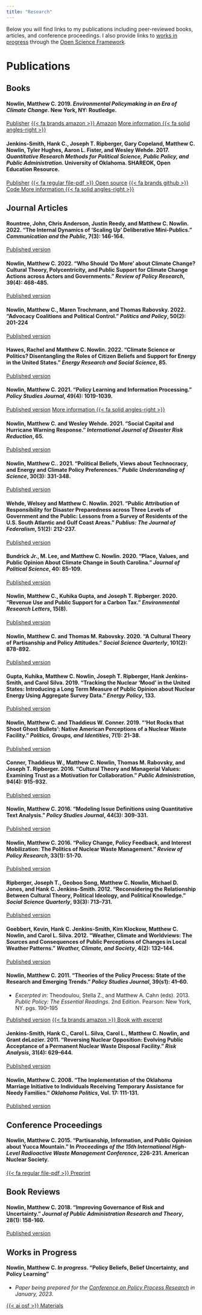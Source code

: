 ```yaml
---
title: "Research"
---
```


Below you will find links to my publications including peer-reviewed books, articles, and conference proceedings. I also provide links to [works in progress](#works-in-progress) through the [Open Science Framework](https://osf.io/). 

# Publications

## Books

#### **Nowlin, Matthew C.** 2019. *Environmental Policymaking in an Era of Climate Change*. New York, NY: Routledge.

<div>
<a href="https://www.routledge.com/Environmental-Policymaking-in-an-Era-of-Climate-Change-1st-Edition/Nowlin/p/book/9781138216938"> 
<span class="badge bg-primary">Publisher</span></a > 
<a href="https://www.amazon.com/Environmental-Policymaking-Era-Climate-Change/dp/1138216933/ref=sr_1_2?keywords=Environmental+Policymaking+in+an+Era+of+Climate+Change&qid=1560292196&s=gateway&sr=8-2"><span class="badge bg-primary">{{< fa brands amazon >}} Amazon</span></a > 
<a href="/publications/env-book/index.html" itemprop="url"><span class="badge bg-primary">More information {{< fa solid angles-right >}}</span></a >
</div>

#### Jenkins-Smith, Hank C., Joseph T. Ripberger, Gary Copeland, **Matthew C. Nowlin**, Tyler Hughes, Aaron L. Fister, and Wesley Wehde. 2017. *Quantitative Research Methods for Political Science, Public Policy, and Public Administration*. University of Oklahoma. SHAREOK, Open Education Resource.

<div>
<a href="https://shareok.org/handle/11244/52244"> <span class="badge bg-primary">Publisher</span></a > 
<a href="https://shareok.org/bitstream/handle/11244/52244/Quantitative%20Research%20Methods%20For%20Political%20Science%2c%20Public%20Policy%20and%20Public%20Administration%2c%20With%20Applications%20in%20R.pdf?sequence=15&isAllowed=y"><span class="badge bg-primary">{{< fa regular file-pdf >}} Open source</span></a > 
<a href="https://github.com/ripberjt/qrmtextbook"><span class="badge bg-primary">{{< fa brands github >}} Code </span></a > 
<a href="/publications/stats-book/index.html" itemprop="url"><span class="badge bg-primary">More information {{< fa solid angles-right >}}</span></a > 
</div>

## Journal Articles

#### Rountree, John, Chris Anderson, Justin Reedy, and **Matthew C. Nowlin**. 2022. "The Internal Dynamics of 'Scaling Up' Deliberative Mini-Publics." *Communication and the Public*, 7(3): 146-164.

<div><a href="https://journals.sagepub.com/eprint/DYGPCUNWRHWWFKQGIYKN/full"> <span class="badge bg-primary">Published version</span></a ></div>

#### **Nowlin, Matthew C.** 2022. "Who Should 'Do More' about Climate Change? Cultural Theory, Polycentricity, and Public Support for Climate Change Actions across Actors and Governments." *Review of Policy Research*, 39(4): 468-485.

<div><a href="https://onlinelibrary.wiley.com/doi/full/10.1111/ropr.12468"> <span class="badge bg-primary">Published version</span></a ></div>

#### **Nowlin, Matthew C.**, Maren Trochmann, and Thomas Rabovsky. 2022. "Advocacy Coalitions and Political Control." *Politics and Policy*, 50(2): 201-224

<div><a href="https://onlinelibrary.wiley.com/doi/abs/10.1111/polp.12458"> <span class="badge bg-primary">Published version</span></a ></div>

#### Hawes, Rachel and **Matthew C. Nowlin**. 2022. "Climate Science or Politics? Disentangling the Roles of Citizen Beliefs and Support for Energy in the United States." *Energy Research and Social Science*, 85.

<div><a href="https://www.sciencedirect.com/science/article/abs/pii/S2214629621005065"> <span class="badge bg-primary">Published version</span></a ></div>

#### **Nowlin, Matthew C.** 2021. "Policy Learning and Information Processing." *Policy Studies Journal*, 49(4): 1019-1039.

<div><a href="https://onlinelibrary.wiley.com/doi/abs/10.1111/psj.12397"> <span class="badge bg-primary">Published version</span></a > 
<a href="/publications/policy-learning/index.html" itemprop="url"><span class="badge bg-primary">More information {{< fa solid angles-right >}}</span></a >
</div>

#### **Nowlin, Matthew C.** and Wesley Wehde. 2021. "Social Capital and Hurricane Warning Response." *International Journal of Disaster Risk Reduction*, 65.

<div><a href="https://www.sciencedirect.com/science/article/pii/S2212420921004970"> <span class="badge bg-primary">Published version</span></a ></div>

#### **Nowlin, Matthew C.**. 2021. "Political Beliefs, Views about Technocracy, and Energy and Climate Policy Preferences." *Public Understanding of Science*, 30(3): 331-348.

<div><a href="https://doi.org/10.1177/0963662520978567"> <span class="badge bg-primary">Published version</span></a ></div>

#### Wehde, Welsey and **Matthew C. Nowlin**. 2021. "Public Attribution of Responsibility for Disaster Preparedness across Three Levels of Government and the Public: Lessons from a Survey of Residents of the U.S. South Atlantic and Gulf Coast Areas." *Publius: The Journal of Federalism*, 51(2): 212-237.

<div><a href="https://academic.oup.com/publius/article-abstract/51/2/212/5943216?redirectedFrom=fulltext"> <span class="badge bg-primary">Published version</span></a ></div>

#### Bundrick Jr., M. Lee, and **Matthew C. Nowlin**. 2020. "Place, Values, and Public Opinion About Climate Change in South Carolina." *Journal of Political Science*, 40: 85-109.

<div><a href="https://digitalcommons.coastal.edu/jops/vol48/iss1/4"> <span class="badge bg-primary">Published version</span></a ></div>

#### **Nowlin, Matthew C.**, Kuhika Gupta, and Joseph T. Ripberger. 2020. "Revenue Use and Public Support for a Carbon Tax." *Environmental Research Letters*, 15(8).

<div><a href="https://iopscience.iop.org/article/10.1088/1748-9326/ab92c3"> <span class="badge bg-primary">Published version</span></a ></div>

#### **Nowlin, Matthew C.** and Thomas M. Rabovsky. 2020. "A Cultural Theory of Partisanship and Policy Attitudes." *Social Science Quarterly*, 101(2): 878-892.

<div><a href="https://onlinelibrary.wiley.com/doi/abs/10.1111/ssqu.12750"> <span class="badge bg-primary">Published version</span></a ></div>

#### Gupta, Kuhika, **Matthew C. Nowlin**, Joseph T. Ripberger, Hank Jenkins-Smith, and Carol Silva. 2019. "Tracking the Nuclear 'Mood' in the United States: Introducing a Long Term Measure of Public Opinion about Nuclear Energy Using Aggregate Survey Data." *Energy Policy*, 133.

<div><a href="https://www.sciencedirect.com/science/article/pii/S0301421519304665"> <span class="badge bg-primary">Published version</span></a ></div>

#### **Nowlin, Matthew C.** and Thaddieus W. Conner. 2019. "'Hot Rocks that Shoot Ghost Bullets': Native American Perceptions of a Nuclear Waste Facility." *Politics, Groups, and Identities*, 7(1): 21-38.

<div><a href="https://www.tandfonline.com/doi/abs/10.1080/21565503.2017.1304222?journalCode=rpgi20"> <span class="badge bg-primary">Published version</span></a ></div>

#### Conner, Thaddieus W., **Matthew C. Nowlin**, Thomas M. Rabovsky, and Joseph T. Ripberger. 2016. "Cultural Theory and Managerial Values: Examining Trust as a Motivation for Collaboration." *Public Administration*, 94(4): 915-932.

<div><a href="https://onlinelibrary.wiley.com/doi/abs/10.1111/padm.12200"> <span class="badge bg-primary">Published version</span></a ></div>

#### **Nowlin, Matthew C.** 2016. "Modeling Issue Definitions using Quantitative Text Analysis." *Policy Studies Journal*, 44(3): 309-331.

<div><a href="https://onlinelibrary.wiley.com/doi/abs/10.1111/psj.12110"> <span class="badge bg-primary">Published version</span></a ></div>

#### **Nowlin, Matthew C.** 2016. "Policy Change, Policy Feedback, and Interest Mobilization: The Politics of Nuclear Waste Management." *Review of Policy Research*, 33(1): 51-70.

<div><a href="https://onlinelibrary.wiley.com/doi/10.1111/ropr.12158"> <span class="badge bg-primary">Published version</span></a ></div>

#### Ripberger, Joseph T., Geoboo Song, **Matthew C. Nowlin**, Michael D. Jones, and Hank C. Jenkins-Smith. 2012. "Reconsidering the Relationship Between Cultural Theory, Political Ideology, and Political Knowledge." *Social Science Quarterly*, 93(3): 713--731.

<div><a href="https://onlinelibrary.wiley.com/doi/10.1111/j.1540-6237.2012.00884.x"> <span class="badge bg-primary">Published version</span></a ></div>

#### Goebbert, Kevin, Hank C. Jenkins-Smith, Kim Klockow, **Matthew C. Nowlin**, and Carol L. Silva. 2012. "Weather, Climate and Worldviews: The Sources and Consequences of Public Perceptions of Changes in Local Weather Patterns." *Weather, Climate, and Society*, 4(2): 132--144.

<div><a href="https://journals.ametsoc.org/view/journals/wcas/4/2/wcas-d-11-00044_1.xml"> <span class="badge bg-primary">Published version</span></a ></div>

#### **Nowlin, Matthew C.** 2011. "Theories of the Policy Process: State of the Research and Emerging Trends." *Policy Studies Journal*, 39(s1): 41--60. 
* *Excerpted in*: Theodoulou, Stella Z., and Matthew A. Cahn (eds). 2013. *Public Policy: The Essential Readings*. 2nd Edition. Pearson: New York, NY. pgs. 190--195 

<div><a href="https://onlinelibrary.wiley.com/doi/abs/10.1111/j.1541-0072.2010.00389_4.x"> <span class="badge bg-primary">Published version</span></a >
<a href="https://www.amazon.com/Public-Policy-Essential-Readings-2nd/dp/0205856330"> <span class="badge bg-primary">{{< fa brands amazon >}} Book with excerpt</span></a >
</div> 

#### Jenkins-Smith, Hank C., Carol L. Silva, Carol L., **Matthew C. Nowlin**, and Grant deLozier. 2011. "Reversing Nuclear Opposition: Evolving Public Acceptance of a Permanent Nuclear Waste Disposal Facility." *Risk Analysis*, 31(4): 629--644.

<div><a href="https://onlinelibrary.wiley.com/doi/10.1111/j.1539-6924.2010.01543.x"> <span class="badge bg-primary">Published version</span></a ></div> 

#### **Nowlin, Matthew C.** 2008. "The Implementation of the Oklahoma Marriage Initiative to Individuals Receiving Temporary Assistance for Needy Families." *Oklahoma Politics*, Vol. 17: 111-131.

<div><a href="https://ojs.library.okstate.edu/osu/index.php/OKPolitics/article/view/1181"> <span class="badge bg-primary">Published version</span></a ></div>

## Conference Proceedings 

#### **Nowlin, Matthew C.** 2015. "Partisanship, Information, and Public Opinion about Yucca Mountain." In _Proceedings of the 15th International High-Level Radioactive Waste Management Conference_, 226-231. American Nuclear Society. 

<a href="/publications/yucca-party/ans2015.pdf"><span class="badge bg-primary">{{< fa regular file-pdf >}} Preprint</span></a > 

## Book Reviews 

#### **Nowlin, Matthew C.** 2018. "Improving Governance of Risk and Uncertainty." _Journal of Public Administration Research and Theory_, 28(1): 158-160.  

<div><a href="https://academic.oup.com/jpart/article/28/1/158/4100682"> <span class="badge bg-primary">Published version</span></a ></div>


## Works in Progress

#### **Nowlin, Matthew C.** _In progress_. "Policy Beliefs, Belief Uncertainty, and Policy Learning"
* _Paper being prepared for the [Conference on Policy Process Research](https://publicaffairs.ucdenver.edu/research-and-impact/research-centers/center-for-policy-and-democracy/conference-on-policy-process-research) in January, 2023_.

<a href="https://osf.io/m9bw7/?view_only=1b413472e8214e0398d9a614bce73b35"><span class="badge bg-primary">{{< ai osf >}} Materials</span></a > 


